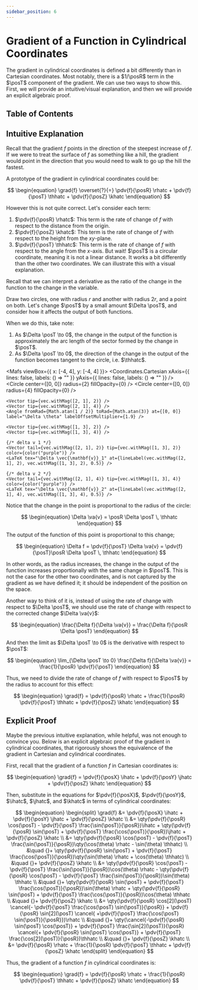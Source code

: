 ```yaml
---
sidebar_position: 6
---
```



# Gradient of a Function in Cylindrical Coordinates

The gradient in cylindrical coordinates is defined a bit differently than in Cartesian coordinates.
Most notably, there is a $1/\posR$ term in the $\posT$ component of the gradient.
We can use two ways to show this. First, we will provide an intuitive/visual explanation, and then we will provide an explicit algebraic proof.

## Table of Contents

<TOCInline toc={toc} />

## Intuitive Explanation

Recall that the gradient $f$ points in the direction of the steepest increase of $f$.
If we were to treat the surface of $f$ as something like a hill, the gradient would point in the direction that you would need to walk to go up the hill the fastest.

A prototype of the gradient in cylindrical coordinates could be:

$$
\begin{equation}
\grad{f} \overset{?}{=} \pdv{f}{\posR} \rhatc + \pdv{f}{\posT} \thhatc + \pdv{f}{\posZ} \khatc
\end{equation}
$$

However this is not quite correct. Let's consider each term:

1. $\pdv{f}{\posR} \rhatc$: This term is the rate of change of $f$ with respect to the distance from the origin.
2. $\pdv{f}{\posZ} \khatc$: This term is the rate of change of $f$ with respect to the height from the $xy$-plane.
3. $\pdv{f}{\posT} \thhatc$: This term is the rate of change of $f$ with respect to the angle from the $x$-axis.
    But wait! $\posT$ is a circular coordinate, meaning it is not a linear distance.
    It works a bit differently than the other two coordinates. We can illustrate this with a visual explanation.

Recall that we can interpret a derivative as the ratio of the change in the function to the change in the variable.

Draw two circles, one with radius $r$ and another with radius $2r$, and a point on both.
Let's change $\posT$ by a small amount $\Delta \posT$, and consider how it affects the output of both functions.

When we do this, take note:

1. As $\Delta \posT \to 0$, the change in the output of the function is approximately the arc length of the sector formed by the change in $\posT$.
2. As $\Delta \posT \to 0$, the direction of the change in the output of the function becomes tangent to the circle, i.e. $\thhatc$.

<Mafs viewBox={{ x: [-4, 4], y: [-4, 4] }}>
    <Coordinates.Cartesian xAxis={{ lines: false, labels: () => "" }} yAxis={{ lines: false, labels: () => "" }} />
    <Circle center={[0, 0]} radius={2} fillOpacity={0} />
    <Circle center={[0, 0]} radius={4} fillOpacity={0} />

    <Vector tip={vec.withMag([2, 1], 2)} />
    <Vector tip={vec.withMag([2, 1], 4)} />
    <Angle fromRad={Math.atan(1 / 2)} toRad={Math.atan(3)} at={[0, 0]} label="\Delta \theta" labelOffsetMultiplier={1.9} />

    <Vector tip={vec.withMag([1, 3], 2)} />
    <Vector tip={vec.withMag([1, 3], 4)} />

    {/* delta v 1 */}
    <Vector tail={vec.withMag([2, 1], 2)} tip={vec.withMag([1, 3], 2)} color={color("purple")} />
    <LaTeX tex="\Delta \vec{\mathbf{v}}_1" at={lineLabel(vec.withMag([2, 1], 2), vec.withMag([1, 3], 2), 0.5)} />

    {/* delta v 2 */}
    <Vector tail={vec.withMag([2, 1], 4)} tip={vec.withMag([1, 3], 4)} color={color("purple")} />
    <LaTeX tex="\Delta \vec{\mathbf{v}}_2" at={lineLabel(vec.withMag([2, 1], 4), vec.withMag([1, 3], 4), 0.5)} />
</Mafs>

Notice that the change in the point is proportional to the radius of the circle:

$$
\begin{equation}
\Delta \va{v} = \posR \Delta \posT \, \thhatc
\end{equation}
$$

The output of the function of this point is proportional to this change;

$$
\begin{equation}
\Delta f = \pdv{f}{\posT} \Delta \va{v} = \pdv{f}{\posT}\posR \Delta \posT \, \thhatc
\end{equation}
$$

In other words, as the radius increases, the change in the output of the function increases proportionally with the same change in $\posT$.
This is not the case for the other two coordinates, and is not captured by the gradient as we have defined it; it should be independent of the position on the space.

Another way to think of it is, instead of using the rate of change with respect to $\Delta \posT$, we should use the rate of change with respect to the corrected change $\Delta \va{v}$:

$$
\begin{equation}
\frac{\Delta f}{\Delta \va{v}} = \frac{\Delta f}{\posR \Delta \posT}
\end{equation}
$$

And then the limit as $\Delta \posT \to 0$ is the derivative with respect to $\posT$:

$$
\begin{equation}
\lim_{\Delta \posT \to 0} \frac{\Delta f}{\Delta \va{v}} = \frac{1}{\posR} \pdv{f}{\posT}
\end{equation}
$$

Thus, we need to divide the rate of change of $f$ with respect to $\posT$ by the radius to account for this effect:

$$
\begin{equation}
\grad{f} = \pdv{f}{\posR} \rhatc + \frac{1}{\posR} \pdv{f}{\posT} \thhatc + \pdv{f}{\posZ} \khatc
\end{equation}
$$

## Explicit Proof

Maybe the previous intuitive explanation, while helpful, was not enough to convince you.
Below is an explicit algebraic proof of the gradient in cylindrical coordinates, that rigorously shows the equivalence of the gradient in Cartesian and cylindrical coordinates.

First, recall that the gradient of a function $f$ in Cartesian coordinates is:

$$
\begin{equation}
\grad{f} = \pdv{f}{\posX} \ihatc + \pdv{f}{\posY} \jhatc + \pdv{f}{\posZ} \khatc
\end{equation}
$$

Then, substitute in the equations for $\pdv{f}{\posX}$, $\pdv{f}{\posY}$, $\ihatc$, $\jhatc$, and $\khatc$ in terms of cylindrical coordinates:

$$
\begin{equation}
\begin{split}
\grad{f} &= \pdv{f}{\posX} \ihatc + \pdv{f}{\posY} \jhatc + \pdv{f}{\posZ} \khatc \\
&= \qty(\pdv{f}{\posR} \cos(\posT) - \pdv{f}{\posT} \frac{\sin(\posT)}{\posR})\ihatc + \qty(\pdv{f}{\posR} \sin(\posT) + \pdv{f}{\posT} \frac{\cos(\posT)}{\posR})\jhatc + \pdv{f}{\posZ} \khatc \\
&= \qty(\pdv{f}{\posR} \cos(\posT) - \pdv{f}{\posT} \frac{\sin(\posT)}{\posR})\qty(\cos(\theta) \rhatc - \sin(\theta) \thhatc) \\
&\quad {}+ \qty(\pdv{f}{\posR} \sin(\posT) + \pdv{f}{\posT} \frac{\cos(\posT)}{\posR})\qty(\sin(\theta) \rhatc + \cos(\theta) \thhatc) \\
&\quad {}+ \pdv{f}{\posZ} \khatc \\
&= \qty(\pdv{f}{\posR} \cos(\posT) - \pdv{f}{\posT} \frac{\sin(\posT)}{\posR})\cos(\theta) \rhatc - \qty(\pdv{f}{\posR} \cos(\posT) - \pdv{f}{\posT} \frac{\sin(\posT)}{\posR})\sin(\theta) \thhatc \\
&\quad {}+ \qty(\pdv{f}{\posR} \sin(\posT) + \pdv{f}{\posT} \frac{\cos(\posT)}{\posR})\sin(\theta) \rhatc + \qty(\pdv{f}{\posR} \sin(\posT) + \pdv{f}{\posT} \frac{\cos(\posT)}{\posR})\cos(\theta) \thhatc \\
&\quad {}+ \pdv{f}{\posZ} \khatc \\
&= \qty(\pdv{f}{\posR} \cos[2](\posT) \cancel{- \pdv{f}{\posT} \frac{\cos(\posT) \sin(\posT)}{\posR}} + \pdv{f}{\posR} \sin[2](\posT) \cancel{ +\pdv{f}{\posT} \frac{\cos(\posT) \sin(\posT)}{\posR}})\rhatc \\
&\quad {}+ \qty(\cancel{-\pdv{f}{\posR} \sin(\posT) \cos(\posT)} + \pdv{f}{\posT} \frac{\sin[2](\posT)}{\posR} \cancel{+ \pdv{f}{\posR} \sin(\posT) \cos(\posT)} + \pdv{f}{\posT} \frac{\cos[2](\posT)}{\posR})\thhatc \\
&\quad {}+ \pdv{f}{\posZ} \khatc \\
&= \pdv{f}{\posR} \rhatc + \frac{1}{\posR} \pdv{f}{\posT} \thhatc + \pdv{f}{\posZ} \khatc
\end{split}
\end{equation}
$$

Thus, the gradient of a function $f$ in cylindrical coordinates is:

$$
\begin{equation}
\grad{f} = \pdv{f}{\posR} \rhatc + \frac{1}{\posR} \pdv{f}{\posT} \thhatc + \pdv{f}{\posZ} \khatc
\end{equation}
$$
